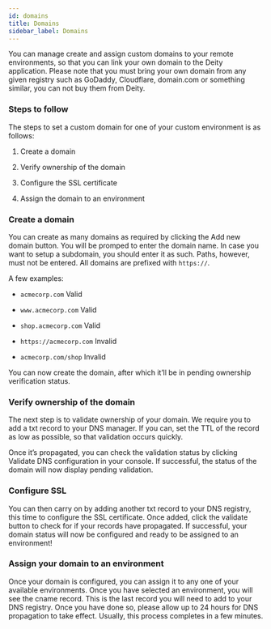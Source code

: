 ```yaml
---
id: domains
title: Domains
sidebar_label: Domains
---
```



You can manage create and assign custom domains to your remote environments, so that you can link your own domain to the Deity application. Please note that you must bring your own domain from any given registry such as GoDaddy, Cloudflare, domain.com or something similar, you can not buy them from Deity.

### Steps to follow
The steps to set a custom domain for one of your custom environment is as follows:

1. Create a domain

2. Verify ownership of the domain

3. Configure the SSL certificate

4. Assign the domain to an environment

### Create a domain
You can create as many domains as required by clicking the Add new domain button. You will be promped to enter the domain name. In case you want to setup a subdomain, you should enter it as such. Paths, however, must not be entered. All domains are prefixed with `https://`. 

A few examples:

- `acmecorp.com` <Badge variant="green">Valid</Badge>

- `www.acmecorp.com` <Badge variant="green">Valid</Badge>

- `shop.acmecorp.com`  <Badge variant="green">Valid</Badge>

- `https://acmecorp.com` <Badge variant="red">Invalid</Badge>

- `acmecorp.com/shop` <Badge variant="red">Invalid</Badge>

You can now create the domain, after which it’ll be in pending ownership verification status.

### Verify ownership of the domain
The next step is to validate ownership of your domain. We require you to add a txt record to your DNS manager. If you can, set the TTL of the record as low as possible, so that validation occurs quickly.

Once it’s propagated, you can check the validation status by clicking Validate DNS configuration in your console. If successful, the status of the domain will now display pending validation.

### Configure SSL
You can then carry on by adding another txt record to your DNS registry, this time to configure the SSL certificate. Once added, click the validate button to check for if your records have propagated. If successful, your domain status will now be configured and ready to be assigned to an environment!

### Assign your domain to an environment
Once your domain is configured, you can assign it to any one of your available environments. Once you have selected an environment, you will see the cname record. This is the last record you will need to add to your DNS registry. Once you have done so, please allow up to 24 hours for DNS propagation to take effect. Usually, this process completes in a few minutes.



